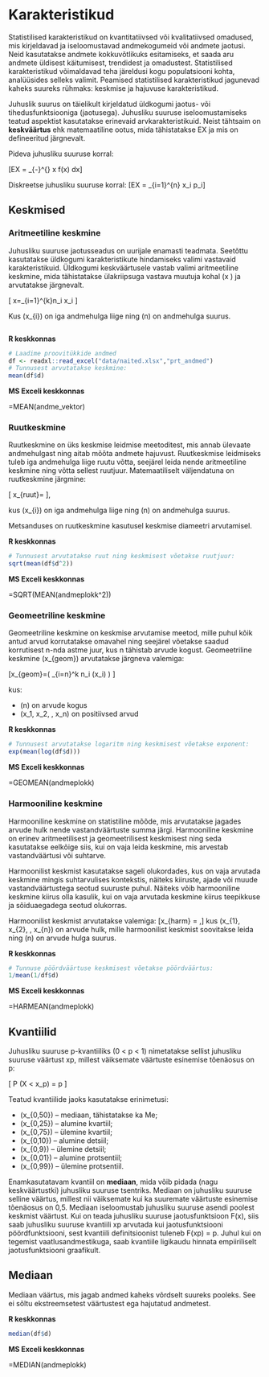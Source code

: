 # Karakteristikud

Statistilised karakteristikud on kvantitatiivsed või kvalitatiivsed omadused, mis kirjeldavad ja iseloomustavad andmekogumeid või andmete jaotusi. Neid kasutatakse andmete kokkuvõtlikuks esitamiseks, et saada aru andmete üldisest käitumisest, trendidest ja omadustest. Statistilised karakteristikud võimaldavad teha järeldusi kogu populatsiooni kohta, analüüsides selleks valimit. Peamised statistilised karakteristikud jagunevad kaheks suureks rühmaks: keskmise ja hajuvuse karakteristikud.

Juhuslik suurus on täielikult kirjeldatud üldkogumi jaotus- või tihedusfunktsiooniga (jaotusega). Juhusliku suuruse iseloomustamiseks teatud aspektist kasutatakse erinevaid arvkarakteristikuid. Neist tähtsaim on **keskväärtus** ehk matemaatiline ootus, mida tähistatakse EX ja mis on defineeritud järgnevalt.

Pideva juhusliku suuruse korral:

\[EX = \sum_{-\infty}^{\infty} x \cdot f(x) dx\]

Diskreetse juhusliku suuruse korral:
\[EX = \sum_{i=1}^{n} x_i \cdot p_i\]

## Keskmised

### Aritmeetiline keskmine

Juhusliku suuruse jaotusseadus on uurijale enamasti teadmata. Seetõttu kasutatakse üldkogumi karakteristikute hindamiseks valimi vastavaid karakteristikuid. Üldkogumi keskväärtusele vastab valimi aritmeetiline keskmine, mida tähistatakse ülakriipsuga vastava muutuja kohal \(\bar x \) ja arvutatakse järgnevalt. 

\[ \bar x=\frac{1}{N}\sum_{i=1}^{k}n_i \cdot x_i \]

Kus \(x_{i}\) on iga andmehulga liige ning \(n\) on andmehulga suurus.


```r
```

**R keskkonnas**

```r
# Laadime proovitükkide andmed
df <- readxl::read_excel("data/naited.xlsx","prt_andmed")
# Tunnusest arvutatakse keskmine:
mean(df$d)
```

**MS Exceli keskkonnas**

:::{.excel}
=MEAN(andme_vektor)
:::


### Ruutkeskmine

Ruutkeskmine on üks keskmise leidmise meetoditest, mis annab ülevaate andmehulgast ning aitab mõõta andmete hajuvust. Ruutkeskmise leidmiseks tuleb iga andmehulga liige ruutu võtta, seejärel leida nende aritmeetiline keskmine ning võtta sellest ruutjuur. Matemaatiliselt väljendatuna on ruutkeskmine järgmine:

\[ \bar x_{ruut}=\sqrt{\frac{1}{N}\sum_{i=1}^{k}n_i \cdot x_i^2} \],

kus \(x_{i}\) on iga andmehulga liige ning \(n\) on andmehulga suurus.

Metsanduses on ruutkeskmine kasutusel keskmise diameetri arvutamisel.

**R keskkonnas**

```r
# Tunnusest arvutatakse ruut ning keskmisest võetakse ruutjuur:
sqrt(mean(df$d^2))
```

**MS Exceli keskkonnas**

:::{.excel}
=SQRT(MEAN(andmeplokk^2))
:::

### Geomeetriline keskmine

Geomeetriline keskmine on keskmise arvutamise meetod, mille puhul kõik antud arvud korrutatakse omavahel ning seejärel võetakse saadud korrutisest n-nda astme juur, kus n tähistab arvude kogust. Geomeetriline keskmine \(\bar x_{geom}\) arvutatakse järgneva valemiga:

\[\bar x_{geom}=\exp \biggl( \frac{1}{N}\sum_{i=n}^k n_i \cdot \ln(x_i) \biggr) \]

kus:

- \(n\) on arvude kogus
- \(x_1, x_2, \ldots, x_n\) on positiivsed arvud



**R keskkonnas**

```r
# Tunnusest arvutatakse logaritm ning keskmisest võetakse exponent:
exp(mean(log(df$d)))
```

**MS Exceli keskkonnas**

:::{.excel}
=GEOMEAN(andmeplokk)
:::


### Harmooniline keskmine
Harmooniline keskmine on statistiline mõõde, mis arvutatakse jagades arvude hulk nende vastandväärtuste summa järgi. Harmooniline keskmine on erinev aritmeetilisest ja geomeetrilisest keskmisest ning seda kasutatakse eelkõige siis, kui on vaja leida keskmine, mis arvestab vastandväärtusi või suhtarve.

Harmoonilist keskmist kasutatakse sageli olukordades, kus on vaja arvutada keskmine mingis suhtarvulises kontekstis, näiteks kiiruste, ajade või muude vastandväärtustega seotud suuruste puhul. Näiteks võib harmooniline keskmine kiirus olla kasulik, kui on vaja arvutada keskmine kiirus teepikkuse ja sõiduaegadega seotud olukorras.

Harmoonilist keskmist arvutatakse valemiga:
\[\bar x_{harm} = \frac{N}{\sum_{i=1}^k n_i / x_i},\]
kus \(x_{1}, x_{2}, \ldots, x_{n}\) on arvude hulk, mille harmoonilist keskmist soovitakse leida ning \(n\) on arvude hulga suurus.

**R keskkonnas**

```r
# Tunnuse pöördväärtuse keskmisest võetakse pöördväärtus:
1/mean(1/df$d)
```

**MS Exceli keskkonnas**

:::{.excel}
=HARMEAN(andmeplokk)
:::


## Kvantiilid


Juhusliku suuruse p-kvantiiliks (0 < p < 1) nimetatakse sellist juhusliku suuruse väärtust xp, millest väiksemate väärtuste esinemise tõenäosus on p:

 \[ P (X < x_p) = p \]

Teatud kvantiilide jaoks kasutatakse erinimetusi:

- \(x_{0,50}\)	– mediaan, tähistatakse ka Me;
- \(x_{0,25}\)	– alumine kvartiil;
- \(x_{0,75}\)	– ülemine kvartiil;
- \(x_{0,10}\)	– alumine detsiil;
- \(x_{0,9}\)	– ülemine detsiil;
- \(x_{0,01}\)	– alumine protsentiil;
- \(x_{0,99}\)	– ülemine protsentiil. 

Enamkasutatavam kvantiil on **mediaan**, mida võib pidada (nagu keskväärtustki) juhusliku suuruse tsentriks. Mediaan on juhusliku suuruse selline väärtus, millest nii väiksemate kui ka suuremate väärtuste esinemise tõenäosus on 0,5. Mediaan iseloomustab juhusliku suuruse asendi poolest keskmist väärtust. 
Kui on teada juhusliku suuruse jaotusfunktsioon F(x), siis saab juhusliku suuruse kvantiili xp arvutada kui jaotusfunktsiooni pöördfunktsiooni, sest kvantiili definitsioonist tuleneb F(xp) = p. Juhul kui on tegemist vaatlusandmestikuga, saab kvantiile ligikaudu hinnata empiiriliselt jaotusfunktsiooni graafikult. 


## Mediaan
Mediaan väärtus, mis jagab andmed kaheks võrdselt suureks pooleks. See ei sõltu ekstreemsetest väärtustest ega hajutatud andmetest.


**R keskkonnas**

```r
median(df$d)
```

**MS Exceli keskkonnas**

:::{.excel}
=MEDIAN(andmeplokk)
:::
